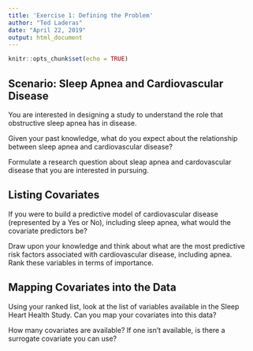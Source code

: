 ```yaml
---
title: 'Exercise 1: Defining the Problem'
author: "Ted Laderas"
date: "April 22, 2019"
output: html_document
---
```


```r
knitr::opts_chunk$set(echo = TRUE)
```

## Scenario: Sleep Apnea and Cardiovascular Disease

You are interested in designing a study to understand the role that obstructive sleep apnea has in disease. 

Given your past knowledge, what do you expect about the relationship between sleep apnea and cardiovascular disease?

Formulate a research question about sleap apnea and cardovascular disease that you are interested in pursuing. 

## Listing Covariates

If you were to build a predictive model of cardiovascular disease (represented by a Yes or No), including sleep apnea, what would the covariate predictors be? 

Draw upon your knowledge and think about what are the most predictive risk factors associated with cardiovascular disease, including apnea.                                               
Rank these variables in terms of importance. 

## Mapping Covariates into the Data

Using your ranked list, look at the list of variables available in the Sleep Heart Health Study. Can you map your covariates into this data?

How many covariates are available? If one isn't available, is there a surrogate covariate you can use?


